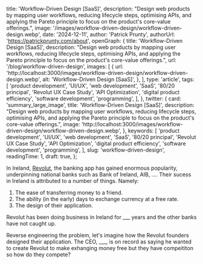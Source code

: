
  title: 'Workflow-Driven Design [SaaS]',
  description:
    "Design web products by mapping user workflows, reducing lifecycle steps, optimising APIs, and applying the Pareto principle to focus on the product's core-value offerings.",
  image: '/images/workflow-driven-design/workflow-driven-design.webp',
  date: '2024-12-11',
  author: 'Patrick Prunty',
  authorUrl: 'https://patrickprunty.com/about',
  openGraph: {
    title: 'Workflow-Driven Design [SaaS]',
    description:
      "Design web products by mapping user workflows, reducing lifecycle steps, optimising APIs, and applying the Pareto principle to focus on the product's core-value offerings.",
    url: '/blog/workflow-driven-design',
    images: [
      {
        url: 'http://localhost:3000/images/workflow-driven-design/workflow-driven-design.webp',
        alt: 'Workflow-Driven Design [SaaS]',
      },
    ],
    type: 'article',
    tags: [
      'product development',
      'UI/UX',
      'web development',
      'SaaS',
      '80/20 principal',
      'Revolut UX Case Study',
      'API Optimization',
      'digital product efficiency',
      'software development',
      'programming',
    ],
  },
  twitter: {
    card: 'summary_large_image',
    title: 'Workflow-Driven Design [SaaS]',
    description:
      "Design web products by mapping user workflows, reducing lifecycle steps, optimising APIs, and applying the Pareto principle to focus on the product's core-value offerings.",
    image:
      'http://localhost:3000/images/workflow-driven-design/workflow-driven-design.webp',
  },
  keywords: [
    'product development',
    'UI/UX',
    'web development',
    'SaaS',
    '80/20 principal',
    'Revolut UX Case Study',
    'API Optimization',
    'digital product efficiency',
    'software development',
    'programming',
  ],
  slug: 'workflow-driven-design',
  readingTime: 1,
  draft: true,
};

In Ireland, [Revolut](), the banking app has gained enormous popularity, underpinning national banks such as Bank of Ireland, AIB, ....
Their sucess in Ireland is attributed to a number of things. Namely:

1. The ease of transferring money to a friend.
2. The ability (in the early) days to exchange currency at a free rate.
3. The design of their application.

Revolut has been doing business in Ireland for \_\_\_ years and the other banks have not caught up.

Reverse engineering the problem, let's imagine how the Revolut founders designed
their application. The CEO, \_\_\_, is on record as saying he wanted to create Revolut to make exhanging
money free but they have compeititon so how do they compete?
